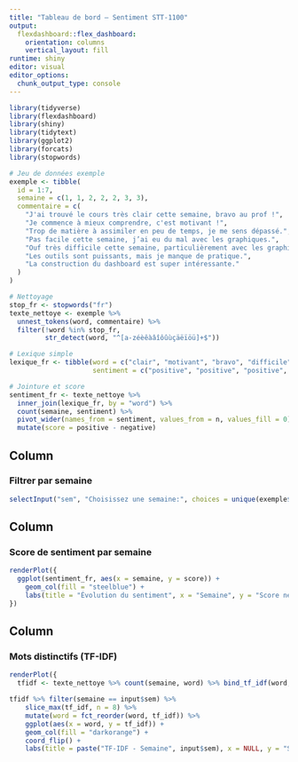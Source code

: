 ```yaml
---
title: "Tableau de bord — Sentiment STT-1100"
output: 
  flexdashboard::flex_dashboard:
    orientation: columns
    vertical_layout: fill
runtime: shiny
editor: visual
editor_options:
  chunk_output_type: console
---
```


```r
library(tidyverse)
library(flexdashboard)
library(shiny)
library(tidytext)
library(ggplot2)
library(forcats)
library(stopwords)
```

```r
# Jeu de données exemple
exemple <- tibble(
  id = 1:7,
  semaine = c(1, 1, 2, 2, 2, 3, 3),
  commentaire = c(
    "J'ai trouvé le cours très clair cette semaine, bravo au prof !",
    "Je commence à mieux comprendre, c'est motivant !",
    "Trop de matière à assimiler en peu de temps, je me sens dépassé.",
    "Pas facile cette semaine, j’ai eu du mal avec les graphiques.",
    "Ouf très difficile cette semaine, particulièrement avec les graphiques.",
    "Les outils sont puissants, mais je manque de pratique.",
    "La construction du dashboard est super intéressante."
  )
)

# Nettoyage
stop_fr <- stopwords("fr")
texte_nettoye <- exemple %>%
  unnest_tokens(word, commentaire) %>%
  filter(!word %in% stop_fr,
         str_detect(word, "^[a-zéèêàâîôûùçäëïöü]+$"))

# Lexique simple
lexique_fr <- tibble(word = c("clair", "motivant", "bravo", "difficile", "dépassé", "mal", "intéressante", "puissants"),
                     sentiment = c("positive", "positive", "positive", "negative", "negative", "negative", "positive", "positive"))

# Jointure et score
sentiment_fr <- texte_nettoye %>%
  inner_join(lexique_fr, by = "word") %>%
  count(semaine, sentiment) %>%
  pivot_wider(names_from = sentiment, values_from = n, values_fill = 0) %>%
  mutate(score = positive - negative)
```

## Column {.sidebar}

### Filtrer par semaine

```r
selectInput("sem", "Choisissez une semaine:", choices = unique(exemple$semaine), selected = 1)
```

## Column

### Score de sentiment par semaine

```r
renderPlot({
  ggplot(sentiment_fr, aes(x = semaine, y = score)) +
    geom_col(fill = "steelblue") +
    labs(title = "Évolution du sentiment", x = "Semaine", y = "Score net")
})
```

## Column

### Mots distinctifs (TF-IDF)

```r
renderPlot({ 
  tfidf <- texte_nettoye %>% count(semaine, word) %>% bind_tf_idf(word, semaine, n)

tfidf %>% filter(semaine == input$sem) %>%
    slice_max(tf_idf, n = 8) %>%
    mutate(word = fct_reorder(word, tf_idf)) %>%
    ggplot(aes(x = word, y = tf_idf)) +
    geom_col(fill = "darkorange") +
    coord_flip() +
    labs(title = paste("TF-IDF - Semaine", input$sem), x = NULL, y = "Score TF-IDF") })
```




